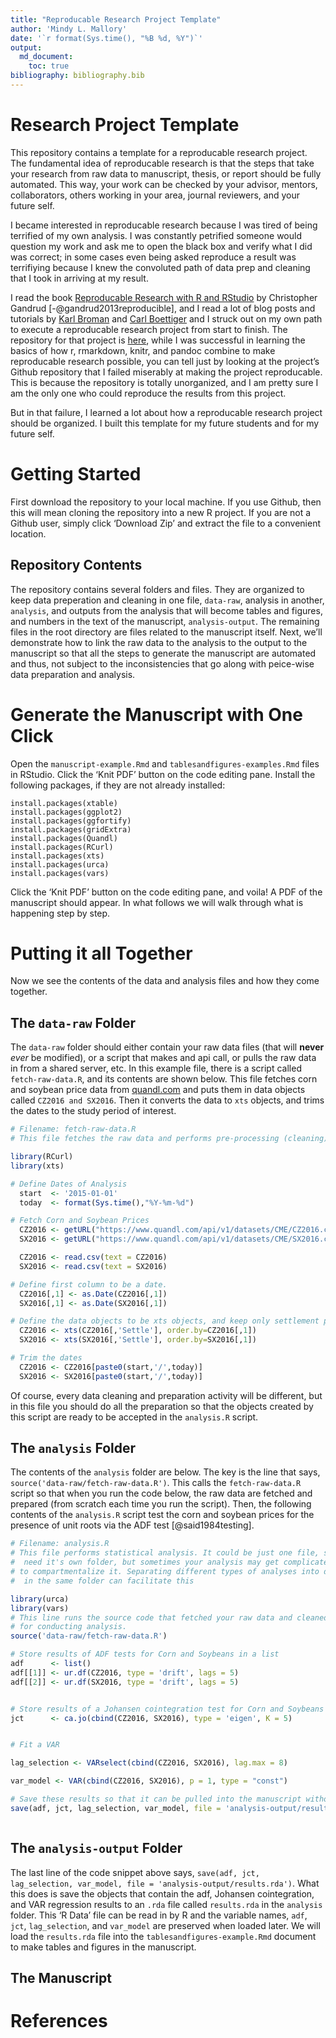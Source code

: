```yaml
---
title: "Reproducable Research Project Template"
author: 'Mindy L. Mallory'
date: '`r format(Sys.time(), "%B %d, %Y")`'
output: 
  md_document:
    toc: true
bibliography: bibliography.bib
---
```



# Research Project Template

This repository contains a template for a reproducable research project. The fundamental idea of reproducable research is that the steps that take your research from raw data to manuscript, thesis, or report should be fully automated. This way, your work can be checked by your advisor, mentors, collaborators, others working in your area, journal reviewers, and your future self. 

I became interested in reproducable research because I was tired of being terrified of my own analysis. I was constantly petrified someone would question my work and ask me to open the black box and verify what I did was correct; in some cases even being asked reproduce a result was terrifiying because I knew the convoluted path of data prep and cleaning that I took in arriving at my result. 

I read the book [Reproducable Research with R and RStudio](http://www.amazon.com/Reproducible-Research-Studio-Chapman-Hall/dp/1466572841) by Christopher Gandrud [-@gandrud2013reproducible], and I read a lot of blog posts and tutorials by [Karl Broman](http://kbroman.org/pages/software.html) and [Carl Boettiger](http://www.carlboettiger.info/2012/05/06/research-workflow.html) and I struck out on my own path to execute a reproducable research project from start to finish. The repository for that project is [here](https://github.com/mindymallory/BBOBAS), while I was successful in learning the basics of how r, rmarkdown, knitr, and pandoc combine to make reproducable research possible, you can tell just by looking at the project's Github repository that I failed miserably at making the project reproducable. This is because the repository is totally unorganized, and I am pretty sure I am the only one who could reproduce the results from this project. 

But in that failure, I learned a lot about how a reproducable research project should be organized. I built this template for my future students and for my future self. 

# Getting Started

First download the repository to your local machine. If you use Github, then this will mean cloning the repository into a new R project. If you are not a Github user, simply click 'Download Zip' and extract the file to a convenient location. 

## Repository Contents

The repository contains several folders and files. They are organized to keep data preperation and cleaning in one file, `data-raw`, analysis in another, `analysis`, and outputs from the analysis that will become tables and figures, and numbers in the text of the manuscript, `analysis-output`.  The remaining files in the root directory are files related to the manuscript itself. Next, we'll demonstrate how to link the raw data to the analysis to the output to the manuscript so that all the steps to generate the manuscript are automated and thus, not subject to the inconsistencies that go along with peice-wise data preparation and analysis.

# Generate the Manuscript with One Click

Open the `manuscript-example.Rmd` and `tablesandfigures-examples.Rmd` files in RStudio. Click the 'Knit PDF' button on the code editing pane. Install the following packages, if they are not already installed:

```
install.packages(xtable)
install.packages(ggplot2)
install.packages(ggfortify)
install.packages(gridExtra)
install.packages(Quandl)
install.packages(RCurl)
install.packages(xts)
install.packages(urca)
install.packages(vars)
```

Click the 'Knit PDF' button on the code editing pane, and voila! A PDF of the manuscript should appear. In what follows we will walk through what is happening step by step. 

# Putting it all Together

Now we see the contents of the data and analysis files and how they come together. 

## The `data-raw` Folder

The `data-raw` folder should either contain your raw data files (that will **never** *ever* be modified), or a script that makes and api call, or pulls the raw data in from a shared server, etc. In this example file, there is a script called `fetch-raw-data.R`, and its contents are shown below. This file fetches corn and soybean price data from [quandl.com](quandl.com) and puts them in data objects called `CZ2016 and SX2016`. Then it converts the data to `xts` objects, and trims the dates to the study period of interest. 

```r
# Filename: fetch-raw-data.R
# This file fetches the raw data and performs pre-processing (cleaning) to get it ready for analyzs

library(RCurl)
library(xts)

# Define Dates of Analysis
  start  <- '2015-01-01'
  today  <- format(Sys.time(),"%Y-%m-%d")

# Fetch Corn and Soybean Prices
  CZ2016 <- getURL("https://www.quandl.com/api/v1/datasets/CME/CZ2016.csv")
  SX2016 <- getURL("https://www.quandl.com/api/v1/datasets/CME/SX2016.csv")

  CZ2016 <- read.csv(text = CZ2016)
  SX2016 <- read.csv(text = SX2016)

# Define first column to be a date.
  CZ2016[,1] <- as.Date(CZ2016[,1])
  SX2016[,1] <- as.Date(SX2016[,1])

# Define the data objects to be xts objects, and keep only settlement prices
  CZ2016 <- xts(CZ2016[,'Settle'], order.by=CZ2016[,1])
  SX2016 <- xts(SX2016[,'Settle'], order.by=SX2016[,1])

# Trim the dates
  CZ2016 <- CZ2016[paste0(start,'/',today)]
  SX2016 <- SX2016[paste0(start,'/',today)]

```

Of course, every data cleaning and preparation activity will be different, but in this file you should do all the preparation so that the objects created by this script are ready to be accepted in the `analysis.R` script. 

## The `analysis` Folder

The contents of the `analysis` folder are below. The key is the line that says, `source('data-raw/fetch-raw-data.R')`. This calls the `fetch-raw-data.R` script so that when you run the code below, the raw data are fetched and prepared (from scratch each time you run the script). Then, the following contents of the `analysis.R` script test the corn and soybean prices for the presence of unit roots via the ADF test [@said1984testing]. 




```r


# Filename: analysis.R
# This file performs statistical analysis. It could be just one file, so it doesn't neccessarly 
#  need it's own folder, but sometimes your analysis may get complicated enough that you want 
# to compartmentalize it. Separating different types of analyses into different scripts contained
#  in the same folder can facilitate this

library(urca)
library(vars)
# This line runs the source code that fetched your raw data and cleaned it. Now it is available 
# for conducting analysis.
source('data-raw/fetch-raw-data.R')

# Store results of ADF tests for Corn and Soybeans in a list
adf      <- list()
adf[[1]] <- ur.df(CZ2016, type = 'drift', lags = 5)
adf[[2]] <- ur.df(SX2016, type = 'drift', lags = 5) 


# Store results of a Johansen cointegration test for Corn and Soybeans 
jct      <- ca.jo(cbind(CZ2016, SX2016), type = 'eigen', K = 5)


# Fit a VAR

lag_selection <- VARselect(cbind(CZ2016, SX2016), lag.max = 8)

var_model <- VAR(cbind(CZ2016, SX2016), p = 1, type = "const")

# Save these results so that it can be pulled into the manuscript without re-running analysis.
save(adf, jct, lag_selection, var_model, file = 'analysis-output/results.rda')



```

## The `analysis-output` Folder

The last line of the code snippet above says, `save(adf, jct, lag_selection, var_model, file = 'analysis-output/results.rda')`. What this does is save the objects that contain the adf, Johansen cointegration, and VAR regression results to an `.rda` file called `results.rda` in the `analysis` folder. This 'R Data' file can be read in by R and the variable names, `adf`, `jct`, `lag_selection`, and `var_model` are preserved when loaded later. We will load the `results.rda` file into the `tablesandfigures-example.Rmd` document to make tables and figures in the manuscript. 

## The Manuscript




# References
